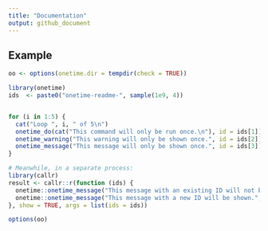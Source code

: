 ```yaml
---
title: "Documentation"
output: github_document
---
```


## Example

```r
oo <- options(onetime.dir = tempdir(check = TRUE))
```

```r
library(onetime)
ids  <- paste0("onetime-readme-", sample(1e9, 4))


for (i in 1:5) {
  cat("Loop ", i, " of 5\n")
  onetime_do(cat("This command will only be run once.\n"), id = ids[1])
  onetime_warning("This warning will only be shown once.", id = ids[2])
  onetime_message("This message will only be shown once.", id = ids[3])
}

# Meanwhile, in a separate process:
library(callr)
result <- callr::r(function (ids) {
  onetime::onetime_message("This message with an existing ID will not be shown.", id = ids[1])
  onetime::onetime_message("This message with a new ID will be shown.", id = ids[4])
}, show = TRUE, args = list(ids = ids))
```


```r
options(oo)
```

